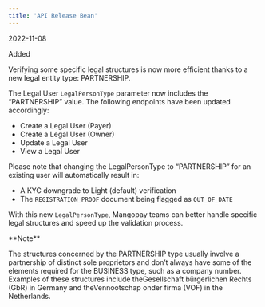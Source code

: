 ```yaml
---  
title: 'API Release Bean'  
---  
```

<span class="date">2022-11-08</span>  
  
  
<div class="pill pill-green">Added</div>  
  

Verifying some specific legal structures is now more efficient thanks to a new legal entity type: PARTNERSHIP.  

The Legal User `LegalPersonType` parameter now includes the “PARTNERSHIP” value. The following endpoints have been updated accordingly:  
- Create a Legal User (Payer)  
- Create a Legal User (Owner)  
- Update a Legal User  
- View a Legal User  

Please note that changing the LegalPersonType to “PARTNERSHIP” for an existing user will automatically result in:  
- A KYC downgrade to Light (default) verification   
- The `REGISTRATION_PROOF` document being flagged as `OUT_OF_DATE`  

With this new `LegalPersonType`, Mangopay teams can better handle specific legal structures and speed up the validation process.  

<Note>  
**Note** 
  
The structures concerned by the PARTNERSHIP type usually involve a partnership of distinct sole proprietors and don’t always have some of the elements required for the BUSINESS type, such as a company number.   
Examples of these structures include theGesellschaft bürgerlichen Rechts (GbR) in Germany and theVennootschap onder firma (VOF) in the Netherlands.  
</Note>